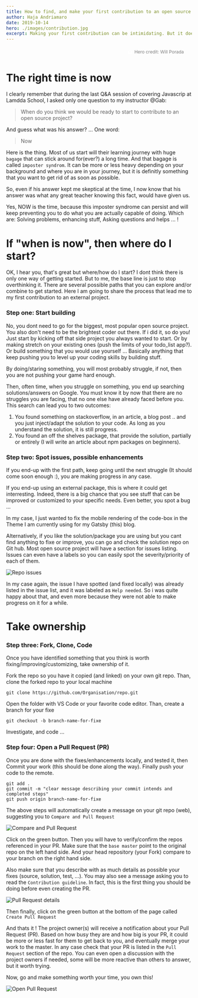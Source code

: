 ```yaml
---
title: How to find, and make your first contribution to an open source project.
author: Haja Andriamaro
date: 2019-10-14
hero: ./images/contribution.jpg
excerpt: Making your first contribution can be intimidating. But it does not need to be so, really ...
---
```

<div style="width:80%;display:flex;justify-content:flex-end;padding-left:100px;">
<a style="margin-right:0px;width:170px;color:grey;text-decoration:none;padding:4px 6px;font-size:12px;line-height:1.2;display:inline-block;border-radius:3px" href="https://unsplash.com/@will0629?utm_medium=referral&amp;utm_campaign=photographer-credit&amp;utm_content=creditBadge" target="_blank"><span style="display:inline-block;padding:2px 3px"><svg xmlns="http://www.w3.org/2000/svg" style="height:12px;width:auto;position:relative;vertical-align:middle;top:-2px;fill:white" viewBox="0 0 32 32"><title>unsplash-logo</title><path d="M10 9V0h12v9H10zm12 5h10v18H0V14h10v9h12v-9z"></path></svg></span><span style="display:inline-block;padding:2px 3px">Hero credit: Will Porada</span></a>
</div>


# The right time is now 

I clearly remember that during the last Q&A session of covering Javascrip at Lamdda School, I asked only one question to 
my instructor @Gab:

> When do you think we would be ready to start to contribute to an open source project?

And guess what was his answer?  ... One word:

> Now

Here is the thing. Most of us start will their learning journey with huge `bagage` that can stick around 
for(ever?) a long time. And that bagage is called `imposter syndrom`. 
It can be more or less heavy depending on your background and where you are in your journey, 
but it is definitly something that you want to get rid of as soon as possible.

So, even if his answer kept me skeptical at the time, I now know that his answer was what any great teacher 
knowing this fact, would have given us.

Yes, NOW is the time, because this imposter syndrome can persist and will keep preventing you to do 
what you are actually capable of doing. Which are: Solving problems, enhancing stuff, Asking questions and helps ... !

# If "when is now", then where do I start?

OK, I hear you, that's great but where/how do I start? I dont think there is only one way of getting started. 
But to me, the base line is just to stop overthinking it. There are several possible paths that you can explore 
and/or combine to get started. Here I am going to share the process that lead me to my first contribution to an external project.

### Step one: Start building

No, you dont need to go for the biggest, most popular open source project. You also don't need to be
the brightest coder out there. If i did it, so do you! 
Just start by kicking off that side project you always wanted to start. Or by making stretch on your existing ones (push the limits of your todo_list app?). 
Or build something that you would use yourself ... Basically anything that keep pushing you to level up your coding skills by building stuff.

By doing/staring something, you will most probably struggle, if not, then you are not pushing your game hard enough.  

Then, often time, when you struggle on something, you end up searching solutions/answers on Google. 
You must know it by now that there are no struggles you are facing, that no one else have already faced before you.
This search can lead you to two outcomes:

1. You found something on stackoverflow, in an article, a blog post .. and you just inject/adapt the solution to your code. As long as you understand the solution, it is still progress.
2. You found an off the shelves package, that provide the solution, partially or entirely (I will write an article about npm packages on beginners).

### Step two: Spot issues, possible enhancements

If you end-up with the first path, keep going until the next struggle (It should come soon enough :), you are making
progress in any case.

If you end-up using an external package, this is where it could get interresting. 
Indeed, there is a big chance that you see stuff that can be improved or customized to your specific needs. 
Even better, you spot a bug ...

In my case, I just wanted to fix the mobile rendering of the code-box in the Theme I am currently using for 
my Gatsby (this) blog. 

Alternatively, if you like the solution/package you are using but you cant find anything to fixe or improve, you can 
go and check the solution repo on Git hub. 
Most open source project will have a section for issues listing. Issues can even have a labels
so you can easily spot the severity/priority of each of them.

<div className="Image__Small">
  <img
    src="./images/issues-3.png"
    alt="Repo issues"
  />
</div>

In my case again, the issue I have spotted (and fixed locally) was already listed in the issue list, and it was labeled as `Help needed`. 
So i was quite happy about that, and even more because they were not able to make progress on it for a while. 


# Take ownership

### Step three: Fork, Clone, Code

Once you have identified something that you think is worth fixing/improving/customizing, take ownership of it. 

Fork the repo so you have it copied (and linked) on your own git repo. Than, clone the forked repo to your local machine
```
git clone https://github.com/Organisation/repo.git
```

Open the folder with VS Code or your favorite code editor. Than, create a branch for your fixe

```
git checkout -b branch-name-for-fixe
```

Investigate, and code ...

### Step four: Open a Pull Request (PR)

Once you are done with the fixes/enhancements locally, and tested it, then Commit your work (this should be done along the way).
Finally push your code to the remote.

```
git add .
git commit -m "clear message describing your commit intends and completed steps"
git push origin branch-name-for-fixe
```

The above steps will automatically create a message on your git repo (web), suggesting you to `Compare and Pull Request`

<div className="Image__Small">
  <img
    src="./images/CPR.png"
    alt="Compare and Pull Request"
  />
</div>

Click on the green button. Then you will have to verify/confirm the repos referenced in your PR. Make sure that the 
`base master` point to the original repo on the left hand side. And your head repository (your Fork) compare to your branch
on the right hand side.

Also make sure that you describe with as much details as possible your fixes (source, solution, test, ...). You may also 
see a message asking you to read the `Contribution guideline`. In fact, this is the first thing you should be doing before even
creating the PR.

<div className="Image__Small">
  <img
    src="./images/PR-details.png"
    alt="Pull Request details"
  />
</div>

Then finally, click on the green button at the bottom of the page called `Create Pull Request`

And thats it ! The project owner(s) will receive a notification about your Pull Request (PR). 
Based on how busy they are and how big is your PR, it could be more or less fast for them to get back to you, and eventually merge your work to the master.
In any case check that your PR is listed in the `Pull Request` section of the repo. You can even open a discussion with the project owners if needed, 
some will be more reactive than others to answer, but it worth trying.

Now, go and make something worth your time, you own this! 

<div className="Image__Small">
  <img
    src="./images/OPR.png"
    alt="Open Pull Request"
  />
</div>